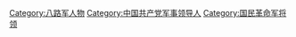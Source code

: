 [[Category:八路军人物|Category:八路军人物]]
[[Category:中国共产党军事领导人|Category:中国共产党军事领导人]]
[[Category:国民革命军将领|Category:国民革命军将领]]